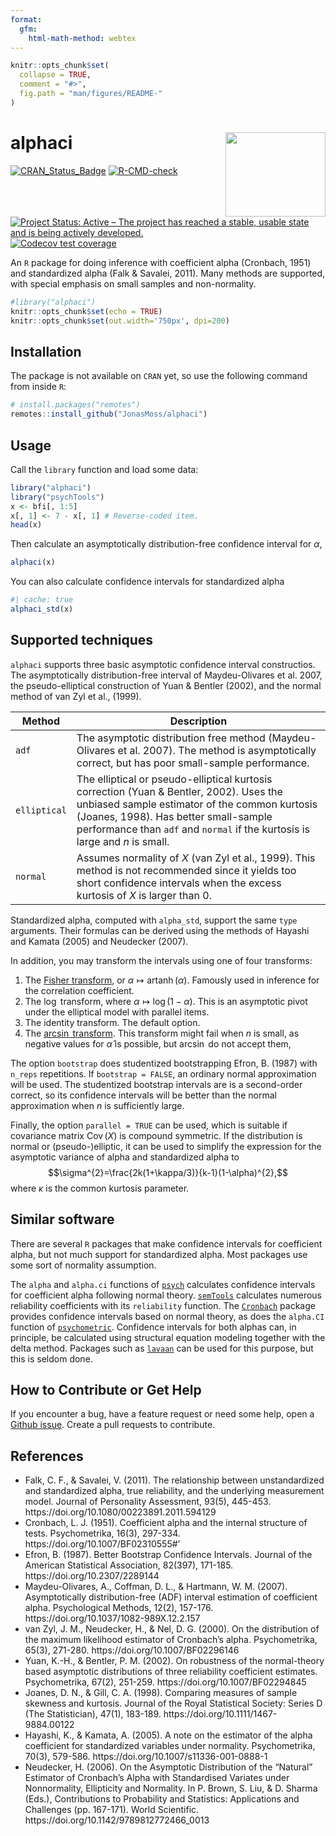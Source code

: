 ```yaml
---
format:
  gfm:
    html-math-method: webtex
---
```


<!-- README.md is generated from README.Rmd. Please edit that file -->

```r
knitr::opts_chunk$set(
  collapse = TRUE,
  comment = "#>",
  fig.path = "man/figures/README-"
)
```

# alphaci <img src="man/figures/logo.png" align="right" width="160" height="135"/>

[![CRAN_Status_Badge](https://www.r-pkg.org/badges/version/alphaci)](https://cran.r-project.org/package=alphaci) [![R-CMD-check](https://github.com/JonasMoss/alphaci/actions/workflows/R-CMD-check.yaml/badge.svg)](https://github.com/JonasMoss/alphaci/actions/workflows/R-CMD-check.yaml) [![Project Status: Active -- The project has reached a stable, usable state and is being actively developed.](https://www.repostatus.org/badges/latest/active.svg)](https://www.repostatus.org/#active) [![Codecov test coverage](https://codecov.io/gh/JonasMoss/alphaci/branch/main/graph/badge.svg)](https://app.codecov.io/gh/JonasMoss/alphaci?branch=main)

An `R` package for doing inference with coefficient alpha (Cronbach, 1951) and standardized alpha (Falk & Savalei, 2011). Many methods are supported, with special emphasis on small samples and non-normality. 

```r
#library("alphaci")
knitr::opts_chunk$set(echo = TRUE)
knitr::opts_chunk$set(out.width='750px', dpi=200)
```

## Installation

The package is not available on `CRAN` yet, so use the following command from inside `R`:

```r
# install.packages("remotes")
remotes::install_github("JonasMoss/alphaci")
```

## Usage

Call the `library` function and load some data:

```r
library("alphaci")
library("psychTools")
x <- bfi[, 1:5]
x[, 1] <- 7 - x[, 1] # Reverse-coded item.
head(x)
```

Then calculate an asymptotically distribution-free confidence interval for $\alpha$,

```r
alphaci(x)
```

You can also calculate confidence intervals for standardized alpha

```r
#| cache: true
alphaci_std(x)
```

## Supported techniques

`alphaci` supports three basic asymptotic confidence interval constructios. The asymptotically distribution-free interval of Maydeu-Olivares et al. 2007, the pseudo-elliptical construction of Yuan & Bentler (2002), and the normal method of van Zyl et al., (1999).

| Method       | Description                                                                                                                                                                                                                                                      |
|------------|------------------------------------------------------------|
| `adf`        | The asymptotic distribution free method (Maydeu-Olivares et al. 2007). The method is asymptotically correct, but has poor small-sample performance.                                                                                                              |
| `elliptical` | The elliptical or pseudo-elliptical kurtosis correction (Yuan & Bentler, 2002). Uses the unbiased sample estimator of the common kurtosis (Joanes, 1998). Has better small-sample performance than `adf` and `normal` if the kurtosis is large and $n$ is small. |
| `normal`     | Assumes normality of $X$ (van Zyl et al., 1999). This method is not recommended since it yields too short confidence intervals when the excess kurtosis of $X$ is larger than $0$.                                                                               |
Standardized alpha, computed with `alpha_std`, support the same `type` arguments. Their formulas can be derived using the methods of Hayashi and Kamata (2005) and Neudecker (2007).

In addition, you may transform the intervals using one of four transforms:

1.  The [Fisher transform](https://en.wikipedia.org/wiki/Fisher_transformation), or $\alpha\mapsto \operatorname{artanh}(\alpha)$. Famously used in inference for the correlation coefficient.
2.  The $\log$ transform, where $\alpha \mapsto \log(1-\alpha)$. This is an asymptotic pivot under the elliptical model with parallel items.
3.  The identity transform. The default option.
4.  The [$\arcsin$ transform](https://en.wikipedia.org/wiki/Inverse_trigonometric_functions). This transform might fail when $n$ is small, as negative values for $\hat{\alpha}$ is possible, but $\arcsin$ do not accept them,

The option `bootstrap` does studentized bootstrapping Efron, B. (1987) with `n_reps` repetitions. If `bootstrap = FALSE`, an ordinary normal approximation will be used. The studentized bootstrap intervals are is a second-order correct, so its confidence intervals will be better than the normal approximation when $n$ is sufficiently large.

Finally, the option `parallel = TRUE` can be used, which is suitable if covariance matrix $\operatorname{Cov}(X)$ is compound symmetric. If the distribution is normal or (pseudo-)elliptic, it can be used to simplify the expression for the asymptotic variance of alpha and standardized alpha to $$\sigma^{2}=\frac{2k(1+\kappa/3)}{k-1}(1-\alpha)^{2},$$ where $\kappa$ is the common kurtosis parameter.

## Similar software
There are several `R` packages that make confidence intervals for coefficient alpha, but not much support for standardized alpha. Most packages use some sort of normality assumption.

The `alpha` and `alpha.ci` functions of [`psych`](https://CRAN.R-project.org/package=psych) calculates confidence intervals for coefficient alpha following normal theory. [`semTools`](https://CRAN.R-project.org/package=semTools) calculates numerous reliability coefficients with its `reliability` function.
The [`Cronbach`](https://CRAN.R-project.org/package=Cronbach) package provides confidence intervals based on normal theory, as does the `alpha.CI` function of [`psychometric`](https://CRAN.R-project.org/package=psychometric).
Confidence intervals for both alphas can, in principle, be calculated using structural equation modeling together with the delta method. Packages such as [`lavaan`](https://CRAN.R-project.org/package=lavaan) can be used for this purpose, but this is seldom done.

## How to Contribute or Get Help

If you encounter a bug, have a feature request or need some help, open a [Github issue](https://github.com/JonasMoss/alphaci/issues). Create a pull requests to contribute.

## References

-   Falk, C. F., & Savalei, V. (2011). The relationship between unstandardized and standardized alpha, true reliability, and the underlying measurement model. Journal of Personality Assessment, 93(5), 445-453. https://doi.org/10.1080/00223891.2011.594129
-   Cronbach, L. J. (1951). Coefficient alpha and the internal structure of tests. Psychometrika, 16(3), 297-334. https://doi.org/10.1007/BF02310555#'
-   Efron, B. (1987). Better Bootstrap Confidence Intervals. Journal of the American Statistical Association, 82(397), 171-185. https://doi.org/10.2307/2289144
-   Maydeu-Olivares, A., Coffman, D. L., & Hartmann, W. M. (2007). Asymptotically distribution-free (ADF) interval estimation of coefficient alpha. Psychological Methods, 12(2), 157-176. https://doi.org/10.1037/1082-989X.12.2.157
-   van Zyl, J. M., Neudecker, H., & Nel, D. G. (2000). On the distribution of the maximum likelihood estimator of Cronbach's alpha. Psychometrika, 65(3), 271-280. https://doi.org/10.1007/BF02296146
-   Yuan, K.-H., & Bentler, P. M. (2002). On robustness of the normal-theory based asymptotic distributions of three reliability coefficient estimates. Psychometrika, 67(2), 251-259. https://doi.org/10.1007/BF02294845
-   Joanes, D. N., & Gill, C. A. (1998). Comparing measures of sample skewness and kurtosis. Journal of the Royal Statistical Society: Series D (The Statistician), 47(1), 183-189. https://doi.org/10.1111/1467-9884.00122
- Hayashi, K., & Kamata, A. (2005). A note on the estimator of the alpha coefficient for standardized variables under normality. Psychometrika, 70(3), 579-586. https://doi.org/10.1007/s11336-001-0888-1
- Neudecker, H. (2006). On the Asymptotic Distribution of the “Natural” Estimator of Cronbach’s Alpha with Standardised Variates under Nonnormality, Ellipticity and Normality. In P. Brown, S. Liu, & D. Sharma (Eds.), Contributions to Probability and Statistics: Applications and Challenges (pp. 167-171). World Scientific. https://doi.org/10.1142/9789812772466_0013

